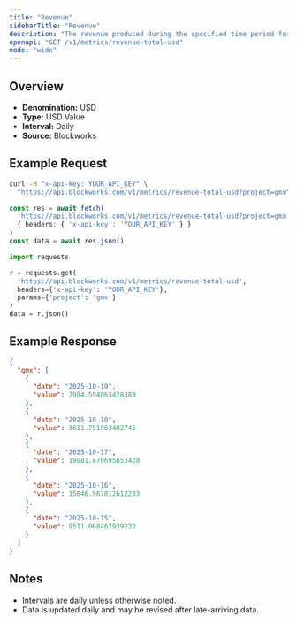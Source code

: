 ```yaml
---
title: "Revenue"
sidebarTitle: "Revenue"
description: "The revenue produced during the specified time period for given project."
openapi: "GET /v1/metrics/revenue-total-usd"
mode: "wide"
---
```


## Overview

- **Denomination:** USD
- **Type:** USD Value
- **Interval:** Daily
- **Source:** Blockworks

## Example Request

<CodeGroup>

```bash cURL
curl -H "x-api-key: YOUR_API_KEY" \
  "https://api.blockworks.com/v1/metrics/revenue-total-usd?project=gmx"
```

```typescript TypeScript
const res = await fetch(
  'https://api.blockworks.com/v1/metrics/revenue-total-usd?project=gmx',
  { headers: { 'x-api-key': 'YOUR_API_KEY' } }
)
const data = await res.json()
```

```python Python
import requests

r = requests.get(
  'https://api.blockworks.com/v1/metrics/revenue-total-usd',
  headers={'x-api-key': 'YOUR_API_KEY'},
  params={'project': 'gmx'}
)
data = r.json()
```

</CodeGroup>

## Example Response

```json
{
  "gmx": [
    {
      "date": "2025-10-19",
      "value": 7984.594863428389
    },
    {
      "date": "2025-10-18",
      "value": 3611.751963482745
    },
    {
      "date": "2025-10-17",
      "value": 19081.870695853428
    },
    {
      "date": "2025-10-16",
      "value": 15846.967812612233
    },
    {
      "date": "2025-10-15",
      "value": 9511.068467939222
    }
  ]
}
```

## Notes
- Intervals are daily unless otherwise noted.
- Data is updated daily and may be revised after late-arriving data.